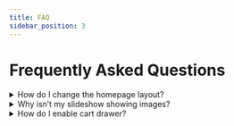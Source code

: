 ```yaml
---
title: FAQ
sidebar_position: 3
---
```


# Frequently Asked Questions

<details>
<summary>How do I change the homepage layout?</summary>
Go to **Customize → Homepage** and use Sections to drag-and-drop blocks like Slideshow, Featured Products, Rich Text, etc.
</details>

<details>
<summary>Why isn’t my slideshow showing images?</summary>
Make sure you’ve:
- Added at least one slide
- Uploaded images (recommended: 1800x800px)
- Published the theme
</details>

<details>
<summary>How do I enable cart drawer?</summary>
Go to **Theme Settings → Cart → Cart Type → Drawer**.
</details>